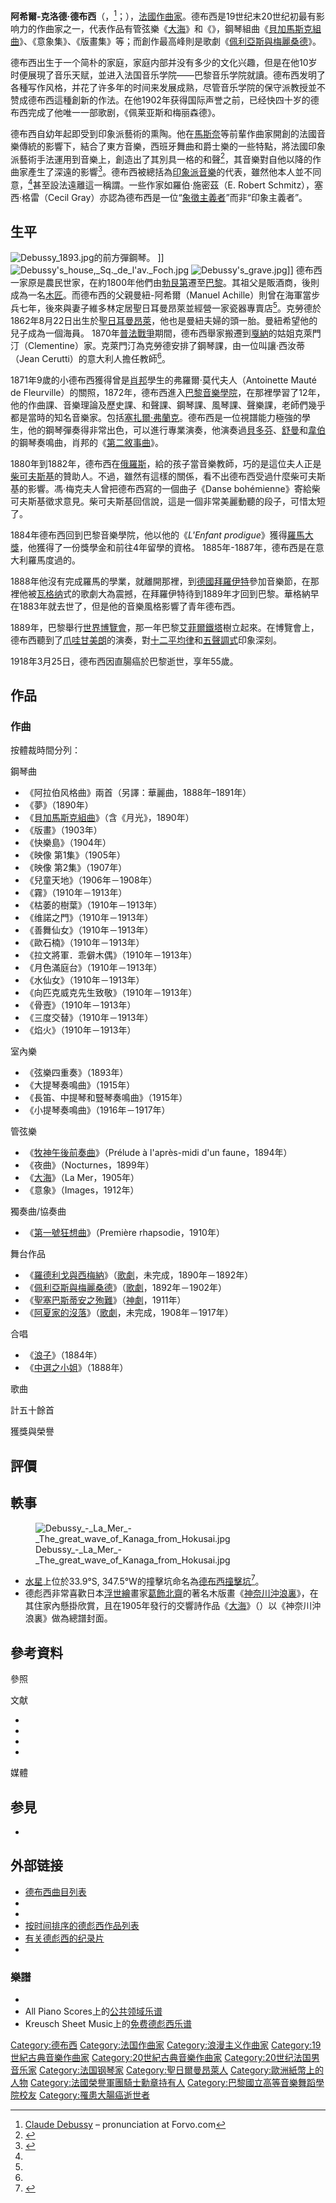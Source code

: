 {{Expand language|en|es|status=yes|status2=yes|time=2022-01-11T19:11:37+00:00}}
{{noteTA
|G1=Music
|T=zh-cn:阿希尔-克洛德·德彪西;zh-hk:阿希爾-克勞德·德布西;zh-tw:阿希爾-克勞德·德布西;
|1=zh-cn:德彪西;zh-hk:德布西;zh-tw:德布西;
|2=zh-cn:阿希尔-克洛德;zh-hk:阿希爾-克勞德;zh-tw:阿希爾-克勞德;
}}

{{Infobox classical
| 中文名       = 阿希爾-克洛德·德布西
| 畫像         = Claude Debussy ca 1908, foto av Félix Nadar.jpg
| 附註         = 1908年的德彪西
| 原文名       = Achille-Claude Debussy
| 國別         = {{FRA}}
| 出生日期     = {{birth date|1862|8|22}}
| 出生地       = {{FRA-1852}}[[聖日爾曼昂萊|聖日爾曼昂萊]]
| 逝世日期     = {{death date and age|1918|3|25|1862|8|22}}
| 逝世地       = {{FRA-1870}}[[巴黎|巴黎]]
| 所屬時期     = [[二十世紀古典音樂|20世紀]]
| 所屬樂派     = [[印象主義音樂|印象樂派]]
| 擅長作品類型 = 鋼琴音樂，管弦樂，[[歌劇|歌劇]]，[[室內樂|室內樂]]，[[藝術歌曲|藝術歌曲]]
| 代表作       = 歌劇《[[佩利亞斯與梅麗桑德_(德布西)|佩利亞斯與梅麗桑德]]》，管弦樂《{{link-en|牧神午後前奏曲|Prélude à l'après-midi d'un faune}}》《[[大海_(德布西)|大海]]》《夜曲》，鋼琴獨奏《貝加馬斯克組曲》《意象集》《版畫集》，24首前奏曲，12首練習曲，小提琴奏鳴曲，弦樂四重奏，聲樂套曲《遊樂畫》《波德萊爾詩五首》等
| 師從         = [[弗蘭克|弗蘭克]]，[[馬蒙泰爾|馬蒙泰爾]]
| 學生         =
| 官方網站     =
}}

'''阿希爾-克洛德·德布西'''（{{lang-fr|Achille-Claude Debussy}}，{{IPA-fr|aʃil klod dəbysi}}<ref>[http://www.forvo.com/search/debussy Claude Debussy] {{Wayback|url=http://www.forvo.com/search/debussy |date=20210414090223 }} – pronunciation at Forvo.com</ref>；{{bd|1862年|8月22日|1918年|3月25日}}），[[法國|法國]][[作曲家|作曲家]]。德布西是19世纪末20世纪初最有影响力的作曲家之一，代表作品有管弦樂《[[大海_(德布西)|大海]]》和《{{link-en|牧神午後前奏曲|Prélude à l'après-midi d'un faune}}》，鋼琴組曲《[[貝加馬斯克組曲|貝加馬斯克組曲]]》、《意象集》、《版畫集》等；而創作最高峰則是歌劇《[[佩利亞斯與梅麗桑德_(德布西)|佩利亞斯與梅麗桑德]]》{{sfn|林逸聪|1999|p=388}}。

德布西出生于一个简朴的家庭，家庭内部并没有多少的文化兴趣，但是在他10岁时便展現了音乐天赋，並进入法国音乐学院——巴黎音乐学院就讀。德布西发明了各種写作风格，并花了许多年的时间来发展成熟，尽管音乐学院的保守派教授並不赞成德布西這種創新的作法。在他1902年获得国际声誉之前，已经快四十岁的德布西完成了他唯一一部歌剧，《佩莱亚斯和梅丽森德》。

德布西自幼年起即受到印象派藝術的熏陶。他在[[儒勒·马斯内|馬斯奈]]等前輩作曲家開創的法國音樂傳統的影響下，結合了東方音樂，西班牙舞曲和爵士樂的一些特點，將法國印象派藝術手法運用到音樂上，創造出了其別具一格的和聲<ref>{{cite web | language=en | publisher= | title=Impressionists influence in the music of Claude Debussy | url=http://www.tcd.ie/Music/JF%20History/debussy.html | author=Shengdar Tsai | date= | accessdate=05.12.2008 | deadurl=yes | archiveurl=https://web.archive.org/web/20131222121733/http://www.tcd.ie/Music/JF%20History/debussy.html | archivedate=2013-12-22 }}</ref>，其音樂對自他以降的作曲家產生了深遠的影響<ref name="Grove-Debussy">{{Cite book|chapter=Debussy, (Achille-)Claude|title=Grove Music Online|url=http://www.oxfordmusiconline.com/grovemusic/documentID/omo-9781561592630-e-0000007353|publisher=Oxford University Press|date=2001|isbn=978-1-56159-263-0|doi=10.1093/gmo/9781561592630.article.07353|language=en|first=François|last=Lesure|first2=Roy|last2=Howat|ref=harv}}{{Cbignore}}{{Subscription required}}</ref>。德布西被總括為[[印象主义音乐|印象派音樂]]的代表，雖然他本人並不同意，<ref name="Grove-Debussy"/>甚至設法遠離這一稱謂。一些作家如羅伯·施密茲（E. Robert Schmitz），塞西·格雷（Cecil Gray）亦認為德布西是一位“[[象徵主義|象徵主義者]]”而非“印象主義者”{{sfn|Trezise|2003|p=1}}。

== 生平 ==
[[File:Debussy_1893.jpg|thumb]]的前方彈鋼琴。 ]]
[[File:Debussy's_house,_Sq._de_l'av._Foch.jpg|thumb]]
[[File:Debussy's_grave.jpg|thumb]]]]
德布西一家原是農民世家，在約1800年他們由[[勃艮第|勃艮第]]遷至[[巴黎|巴黎]]。其祖父是販酒商，後則成為一名[[木匠|木匠]]。而德布西的父親曼紐-阿希爾（Manuel Achille）則曾在海軍當步兵七年，後來與妻子維多林定居聖日耳曼昂萊並經營一家瓷器專賣店<ref name="Grove-Debussy"/>。克勞德於1862年8月22日出生於[[聖日耳曼昂萊|聖日耳曼昂萊]]，他也是曼紐夫婦的頭一胎{{sfn|保罗·霍尔姆斯|1999|p=2}}。曼紐希望他的兒子成為一個海員。 1870年[[普法戰爭|普法戰爭]]期間，德布西舉家搬遷到[[戛納|戛納]]的姑姐克萊門汀（Clementine）家。克萊門汀為克勞德安排了鋼琴課，由一位叫讓·西汝蒂（Jean Cerutti）的意大利人擔任教師<ref name="Grove-Debussy"/>。

1871年9歲的小德布西獲得曾是[[肖邦|肖邦]]學生的弗羅爾·莫代夫人（Antoinette Mauté de Fleurville）的關照，1872年，德布西進入[[巴黎國立高等音樂舞蹈學院|巴黎音樂學院]]，在那裡學習了12年，他的作曲課、音樂理論及歷史課、和聲課、鋼琴課、風琴課、聲樂課，老師們幾乎都是當時的知名音樂家。包括[[塞扎尔·弗兰克|塞扎爾·弗蘭克]]。德布西是一位視譜能力極強的學生，他的鋼琴彈奏得非常出色，可以進行專業演奏，他演奏過[[路德维希·范·贝多芬|貝多芬]]、[[罗伯特·舒曼|舒曼]]和[[卡尔·马利亚·冯·韦伯|韋伯]]的鋼琴奏鳴曲，肖邦的《[[叙事曲_(肖邦)#第2號敘事曲|第二敘事曲]]》。

1880年到1882年，德布西在[[俄羅斯|俄羅斯]]，給{{Link-en|馮·梅克夫人|Nadezhda von Meck}}的孩子當音樂教師，巧的是這位夫人正是[[柴可夫斯基|柴可夫斯基]]的贊助人。不過，雖然有這樣的關係，看不出德布西受過什麼柴可夫斯基的影響。馮·梅克夫人曾把德布西寫的一個曲子《Danse bohémienne》寄給柴可夫斯基徵求意見。柴可夫斯基回信說，這是一個非常美麗動聽的段子，可惜太短了。

1884年德布西回到巴黎音樂學院，他以他的《''L'Enfant prodigue''》獲得[[羅馬大獎|羅馬大獎]]，他獲得了一份獎學金和前往{{Link-en|罗马法兰西学院|French Academy in Rome}}4年留學的資格。 1885年-1887年，德布西是在意大利羅馬度過的。

1888年他沒有完成羅馬的學業，就離開那裡，到[[德國|德國]][[拜罗伊特|拜羅伊特]]參加音樂節，在那裡他被[[瓦格纳|瓦格纳]]式的歌劇大為震撼，在拜羅伊特待到1889年才回到巴黎。華格納早在1883年就去世了，但是他的音樂風格影響了青年德布西。

1889年，巴黎舉行[[1889年世界博覽會|世界博覽會]]，那一年巴黎[[艾菲爾鐵塔|艾菲爾鐵塔]]樹立起來。在博覽會上，德布西聽到了[[爪哇|爪哇]][[甘美朗|甘美朗]]的演奏，對[[十二平均律|十二平均律]]和[[五聲音階|五聲調式]]印象深刻。

1918年3月25日，德布西因直腸癌於巴黎逝世，享年55歲。

== 作品 ==
=== 作曲 ===
按體裁時間分列：

{{div col|2}}
;鋼琴曲
* 《阿拉伯风格曲》兩首（另譯：華麗曲，1888年–1891年）
* 《夢》（1890年）
* 《[[貝加馬斯克組曲|貝加馬斯克組曲]]》（含《月光》，1890年）
* 《版畫》（1903年）
* 《快樂島》（1904年）
* 《映像 第1集》（1905年）
* 《映像 第2集》（1907年）
* 《兒童天地》（1906年－1908年）
* 《霧》（1910年－1913年）
* 《枯萎的樹葉》（1910年－1913年）
* 《维諾之門》（1910年－1913年）
* 《善舞仙女》（1910年－1913年）
* 《歐石楠》（1910年－1913年）
* 《拉文將軍．乖僻木偶》（1910年－1913年）
* 《月色滿庭台》（1910年－1913年）
* 《水仙女》（1910年－1913年）
* 《向匹克威克先生致敬》（1910年－1913年）
* 《骨壼》（1910年－1913年）
* 《三度交替》（1910年－1913年）
* 《焰火》（1910年－1913年）

;室內樂
* 《弦樂四重奏》（1893年）
* 《大提琴奏鳴曲》（1915年）
* 《長笛、中提琴和豎琴奏鳴曲》（1915年）
* 《小提琴奏鳴曲》（1916年－1917年）

;管弦樂
* 《[[牧神午後前奏曲|牧神午後前奏曲]]》（Prélude à l'après-midi d'un faune，1894年）
* 《夜曲》（Nocturnes，1899年）
* 《[[大海_(德布西)|大海]]》（La Mer，1905年）
* 《意象》（Images，1912年）

;獨奏曲/協奏曲
* 《[[第一號狂想曲|第一號狂想曲]]》（Première rhapsodie，1910年）

;舞台作品
* 《[[羅德利戈與西梅納|羅德利戈與西梅納]]》（[[歌劇|歌劇]]，未完成，1890年－1892年）
* 《[[佩利亞斯與梅麗桑德|佩利亞斯與梅麗桑德]]》（[[歌劇|歌劇]]，1892年－1902年）
* 《[[聖塞巴斯蒂安之殉難|聖塞巴斯蒂安之殉難]]》（[[神劇|神劇]]，1911年）
* 《[[阿夏家的沒落|阿夏家的沒落]]》（[[歌劇|歌劇]]，未完成，1908年－1917年）

;合唱
* 《[[浪子_(德彪西)|浪子]]》（1884年）
* 《[[中選之小姐|中選之小姐]]》（1888年）

;歌曲
計五十餘首
{{div col end}}

獲獎與榮譽

== 評價 ==
{{Empty section|time=2021-12-04}}

== 軼事 ==
[[File:Debussy_-_La_Mer_-_The_great_wave_of_Kanaga_from_Hokusai.jpg|right]]
* [[水星|水星]]上位於33.9°S, 347.5°W的撞擊坑命名為[[德布西撞擊坑|德布西撞擊坑]]<ref name="ScienceDaily">{{cite web|title=Ten Craters On Mercury Receive New Names|url=http://www.spacedaily.com/reports/Ten_Craters_On_Mercury_Receive_New_Names_999.html|accessdate=2010-03-29|publisher=SpaceDaily|archive-date=2012-10-07|archive-url=https://web.archive.org/web/20121007063531/http://www.spacedaily.com/reports/Ten_Craters_On_Mercury_Receive_New_Names_999.html|dead-url=no}}</ref>。
* 德彪西非常喜歡日本[[浮世繪|浮世繪]]畫家[[葛飾北齋|葛飾北齋]]的著名木版畫《[[神奈川沖浪裏|神奈川沖浪裏]]》，在其住家內懸掛欣賞，且在1905年發行的交響詩作品《[[大海_(德布西)|大海]]》（{{lang|fr|''La Mer''}}）以《神奈川沖浪裏》做為總譜封面。

== 參考資料 ==
;參照
{{Reflist}}

;文献
* {{Cite book|title=音乐圣经·增订本（上卷）|last=林逸聪|publisher=华夏出版社|year=1999|isbn=750-801-503-7|ref=harv}}
* {{Cite book|title=The Cambridge companion to Debussy|publisher=Cambridge University Press|year=2003|isbn=0-521-65478-5|location=Cambridge|url=https://archive.org/details/cambridgecompani00trez_0|editor-last=Trezise|editor-first=Simon|ref=harv}}
* {{Cite book|chapter=Impressionism|title=Oxford Music Online|url=http://www.oxfordmusiconline.com/grovemusic/view/10.1093/gmo/9781561592630.001.0001/omo-9781561592630-e-0000050026|publisher=Oxford University Press|date=2001|isbn=978-1-56159-263-0|doi=10.1093/gmo/9781561592630.article.50026|language=en|first=Jann|last=Pasler|ref=harv}}{{Cbignore}}{{Subscription required}}
* {{Cite book|title=德彪西|last=保罗·霍尔姆斯|publisher=江苏人民出版社|year=1999|isbn=721-402-430-6|translator-last=杨敦惠|ref=harv}}

;媒體
{{col-begin}}
{{col-2}}
{{multi-listen start}}
{{multi-listen item|filename=Debussy- Preludes, Book 2- I. Brouillards.oga|title=Debussy: Préludes, Book 2: I. Brouillards|description= 由[[格奧爾基·拉察比澤|格奧爾基·拉察比澤]]演繹 |format=[[Ogg|Ogg]]}}
{{multi-listen item|filename=Debussy- Preludes, Book 2- II. Feuilles Mortes.oga|title=Debussy: Préludes, Book 2: II. Feuilles Mortes|description=由格奥爾基·拉察比澤演繹|format=[[Ogg|Ogg]]}}
{{multi-listen item|filename=Pre3ogg.ogg|title=Debussy: Préludes, Book 2: III. La Puerta Del Vino |description=由格奥爾基·拉察比澤演繹|format=[[Ogg|Ogg]]}}
{{multi-listen item|filename=Pre4ogg.ogg|title=Debussy: Préludes, Book 2: IV. 'Les Fées Sont D'Exquises Danseuses' |description=由格奥爾基·拉察比澤演繹|format=[[Ogg|Ogg]]}}
{{multi-listen item|filename=Pre5ogg.ogg|title=Debussy: Préludes, Book 2: V. Bruyères |description=由格奥爾基·拉察比澤演繹|format=[[Ogg|Ogg]]}}
{{multi-listen item|filename=Pre6ogg.ogg|title=Debussy: Préludes, Book 2: VI. 'General Lavine'—Excentric ''|description=由格奥爾基·拉察比澤演繹|format=[[Ogg|Ogg]]}}
{{multi-listen item|filename=Pre7ogg.ogg|title= Debussy: Préludes, Book 2: VII. La Terrasse Des Audiences Du Clair De Lune |description=由格奥爾基·拉察比澤演繹|format=[[Ogg|Ogg]]}}
{{multi-listen item|filename=Pre8ogg.ogg|title=Debussy: Préludes, Book 2: VIII. Ondine |description=由格奥爾基·拉察比澤演繹|format=[[Ogg|Ogg]]}}
{{multi-listen item|filename=Pre9ogg.ogg|title=Debussy: Préludes, Book 2: IX. Hommage À S. Pickwick, Esq., P.P.M.P.C. |description=由格奥爾基·拉察比澤演繹|format=[[Ogg|Ogg]]}}
{{multi-listen item|filename=Debussy- Preludes, Book 2- X. Canope.oga|title= Debussy: Préludes, Book 2: X. Canope |description=由格奥爾基·拉察比澤演繹|format=[[Ogg|Ogg]]}}
{{multi-listen item|filename=Debussy- Preludes, Book 2- XI. Les Tierces Alternees.oga|title= Debussy: Préludes, Book 2: XI. Les Tierces Alternées |description=由格奥爾基·拉察比澤演繹|format=[[Ogg|Ogg]]}}
{{multi-listen item|filename=Debussy- Preludes, Book 2- XII. Feux D'Artifice.oga|title=Debussy: Préludes, Book 2: XII. Feux D'Artifice|description=由格奥爾基·拉察比澤演繹|format=[[Ogg|Ogg]]}}
{{multi-listen item|filename=Clair de lune (Claude Debussy) Suite bergamasque.ogg|title=''Clair de lune'' from ''Suite Bergamasque''|description=由Robin Alciatore演繹. Courtesy of [http://www.musopen.com Musopen]|format=[[ogg|ogg]]}}
{{col-break}}

{{multi-listen item|filename=Debussy - Mazurka.ogg|title=''Mazurka''|description=("[[玛祖卡|Mazurka]]")|format=[[Ogg|Ogg]]}}
{{multi-listen item|filename=CELLO LIVE PERFORMANCES JOHN MICHEL-DEBUSSY BEAU SOIR.ogg|title=''Beau Soir''|format=[[Ogg|Ogg]]}}
{{multi-listen item|filename=Debussy_La_Plus_que_Lente.ogg|title=''La Plus que Lente''|description=Arranged by J. Kowalewski, performed by the Advent Chamber Orchestra|format=[[ogg|ogg]]}}
{{multi-listen item|filename=Debussy_Le_Petit_Negre.ogg|title=''Le Petit Negre''|description=Arranged by Anne DeBlois, performed by the Advent Chamber Orchestra|format=[[ogg|ogg]]}}
{{multi-listen item|filename=Debussy - Syrinx.ogg|title=''Syrinx''|description=Performed by Sarah Bassingthwaite|format=[[ogg|ogg]]}}
{{multi-listen item|filename=La Plus Que Lente.ogg|title=Debussy: La plus que lente|description=Performed March 2009|format=[[Ogg|Ogg]]}}
{{multi-listen item|filename=Danse Sacrée.ogg|title=Danse Sacrée|description=Performed by the United States Marine Corps Chamber Orchestra. Chamber orchestra arrangement of the Chamber music piece scored for string quintet.|format=[[Ogg|Ogg]]}}
{{multi-listen item|filename=Danse Profane.ogg|title=Danse Profane|description=Performed by the United States Marine Corps Chamber Orchestra. Chamber orchestra arrangement of the Chamber music piece scored for string quintet.|format=[[Ogg|Ogg]]}}
{{multi-listen end}}
{{col-end}}

== 参見 ==
{{portal|古典音樂}}
* {{DNB|118524186}}

== 外部链接 ==
{{Commons|Claude Debussy}}
{{Wikiquotelang|en|Claude Debussy}}
* [http://www.classicalmusicdb.com/composers/view/15 德布西曲目列表] {{Wayback|url=http://www.classicalmusicdb.com/composers/view/15 |date=20190530221823 }}
* {{Allmusic|class=artist|id=q7223|label=德彪西}}
* {{musicbrainz artist|id=be50643c-0377-4968-b48c-47e06b2e2a3b|name=德彪西}}
* [http://www.uquebec.ca/musique/catal/debussy/debccat.htm 按时间排序的德彪西作品列表] {{Wayback|url=http://www.uquebec.ca/musique/catal/debussy/debccat.htm |date=20100505072625 }} {{fr icon}}
* [http://debussypiano.com/ 有关德彪西的纪录片] {{Wayback|url=http://debussypiano.com/ |date=20100810052315 }}
* {{worldcat id|id=lccn-n79-132137}}

=== 樂譜 ===
* {{IMSLP|id=Debussy%2C_Claude}}
* All Piano Scores上的[http://www.allpianoscores.com/index.php?free_scores=Debussy 公共领域乐谱] {{Wayback|url=http://www.allpianoscores.com/index.php?free_scores=Debussy |date=20210422103118 }}
* Kreusch Sheet Music上的[http://kreusch-sheet-music.net/eng/index.php?search_type=quick&show_box=true&search=true&page=search&order=op&query=Claude+Debussy 免费德彪西乐谱] {{Wayback|url=http://kreusch-sheet-music.net/eng/index.php?search_type=quick&show_box=true&search=true&page=search&order=op&query=Claude+Debussy |date=20201216060802 }}

{{古典音樂作曲家}}

{{Authority control}}

{{DEFAULTSORT:Debussy, Claude}}
[[Category:德布西|Category:德布西]]
[[Category:法国作曲家|Category:法国作曲家]]
[[Category:浪漫主义作曲家|Category:浪漫主义作曲家]]
[[Category:19世紀古典音樂作曲家|Category:19世紀古典音樂作曲家]]
[[Category:20世紀古典音樂作曲家|Category:20世紀古典音樂作曲家]]
[[Category:20世纪法国男音乐家|Category:20世纪法国男音乐家]]
[[Category:法国钢琴家|Category:法国钢琴家]]
[[Category:聖日爾曼昂萊人|Category:聖日爾曼昂萊人]]
[[Category:歐洲紙幣上的人物|Category:歐洲紙幣上的人物]]
[[Category:法國榮譽軍團騎士勳章持有人|Category:法國榮譽軍團騎士勳章持有人]]
[[Category:巴黎國立高等音樂舞蹈學院校友|Category:巴黎國立高等音樂舞蹈學院校友]]
[[Category:罹患大腸癌逝世者|Category:罹患大腸癌逝世者]]